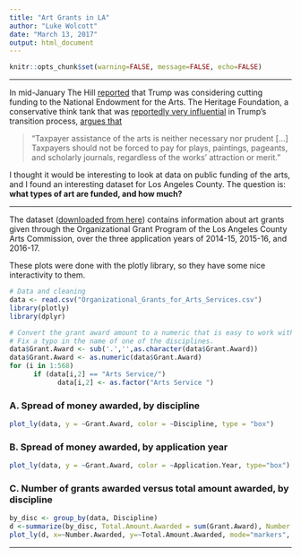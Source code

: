 ```yaml
---
title: "Art Grants in LA"
author: "Luke Wolcott"
date: "March 13, 2017"
output: html_document
---
```


```r
knitr::opts_chunk$set(warning=FALSE, message=FALSE, echo=FALSE)
```

---

In mid-January The Hill [reported](http://thehill.com/policy/finance/314991-trump-team-prepares-dramatic-cuts) that Trump was considering cutting funding to the National Endowment for the Arts.  The Heritage Foundation, a conservative think tank that was [reportedly very influential](http://www.cnn.com/2016/12/06/politics/donald-trump-heritage-foundation-transition/) in Trump's transition process, [argues that](http://www.huffingtonpost.com/entry/trump-reportedly-plans-to-end-national-arts-funding_us_5880de61e4b070d8cad0e184) 

> “Taxpayer assistance of the arts is neither necessary nor prudent [...] Taxpayers should not be forced to pay for plays, paintings, pageants, and scholarly journals, regardless of the works’ attraction or merit.”

I thought it would be interesting to look at data on public funding of the arts, and I found an interesting dataset for Los Angeles County.  The question is: **what types of art are funded, and how much?**

---

The dataset ([downloaded from here](https://data.lacounty.gov/Arts-and-Culture/Organizational-Grants-for-Arts-Services/73tm-r9gy)) contains information about art grants given through the Organizational Grant Program of the Los Angeles County Arts Commission, over the three application years of 2014-15, 2015-16, and 2016-17.  

These plots were done with the plotly library, so they have some nice interactivity to them.


```r
# Data and cleaning
data <- read.csv("Organizational_Grants_for_Arts_Services.csv")
library(plotly)
library(dplyr)
```


```r
# Convert the grant award amount to a numeric that is easy to work with.  
# Fix a typo in the name of one of the disciplines.
data$Grant.Award <- sub('.','',as.character(data$Grant.Award))
data$Grant.Award <- as.numeric(data$Grant.Award)
for (i in 1:568)
      if (data[i,2] == "Arts Service/")
            data[i,2] <- as.factor("Arts Service ")
```


### A. Spread of money awarded, by discipline

```r
plot_ly(data, y = ~Grant.Award, color = ~Discipline, type = "box")
```

### B. Spread of money awarded, by application year

```r
plot_ly(data, y = ~Grant.Award, color = ~Application.Year, type="box")
```

### C. Number of grants awarded versus total amount awarded, by discipline

```r
by_disc <- group_by(data, Discipline)
d <-summarize(by_disc, Total.Amount.Awarded = sum(Grant.Award), Number.Awarded = length(Grant.Award))
plot_ly(d, x=~Number.Awarded, y=~Total.Amount.Awarded, mode="markers", text = ~Discipline)
```

---
